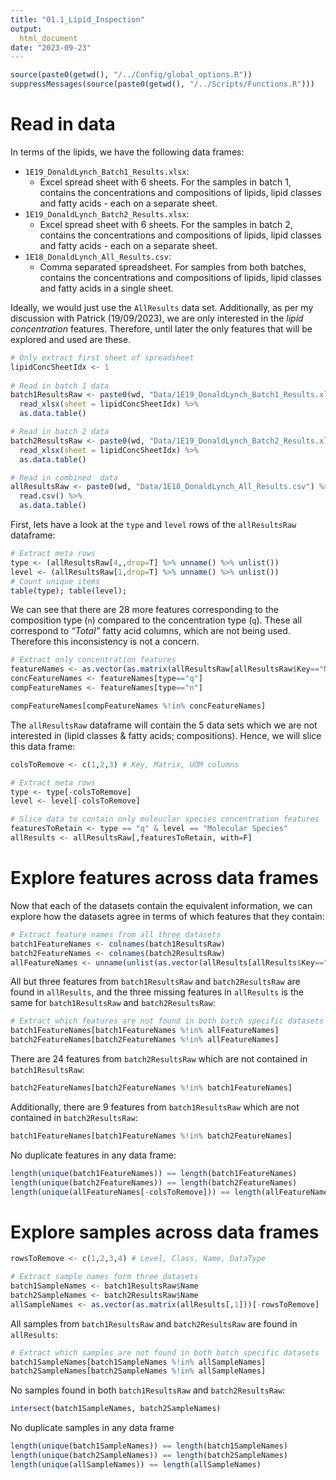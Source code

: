 ```yaml
---
title: "01.1_Lipid_Inspection"
output: 
  html_document
date: "2023-09-23"
---
```


```r
source(paste0(getwd(), "/../Config/global_options.R"))
suppressMessages(source(paste0(getwd(), "/../Scripts/Functions.R")))
```


# Read in data

In terms of the lipids, we have the following data frames:

- `1E19_DonaldLynch_Batch1_Results.xlsx`:
  - Excel spread sheet with 6 sheets. For the samples in batch 1, contains the concentrations and compositions of lipids, lipid classes and fatty acids - each on a separate sheet.
- `1E19_DonaldLynch_Batch2_Results.xlsx`:
  - Excel spread sheet with 6 sheets. For the samples in batch 2, contains the concentrations and compositions of lipids, lipid classes and fatty acids - each on a separate sheet.
- `1E18_DonaldLynch_All_Results.csv`:
  - Comma separated spreadsheet. For samples from both batches, contains the concentrations and compositions of lipids, lipid classes and fatty acids in a single sheet.
  
Ideally, we would just use the `AllResults` data set. Additionally, as per my discussion with Patrick (19/09/2023), we are only interested in the *lipid concentration* features. Therefore, until later the only features that will be explored and used are these. 

``` r
# Only extract first sheet of spreadsheet
lipidConcSheetIdx <- 1
 
# Read in batch 1 data
batch1ResultsRaw <- paste0(wd, "Data/1E19_DonaldLynch_Batch1_Results.xlsx") %>% 
  read_xlsx(sheet = lipidConcSheetIdx) %>% 
  as.data.table()

# Read in batch 2 data
batch2ResultsRaw <- paste0(wd, "Data/1E19_DonaldLynch_Batch2_Results.xlsx") %>% 
  read_xlsx(sheet = lipidConcSheetIdx) %>% 
  as.data.table()

# Read in combined  data
allResultsRaw <- paste0(wd, "Data/1E18_DonaldLynch_All_Results.csv") %>% 
  read.csv() %>% 
  as.data.table()
```

First, lets have a look at the `type` and `level` rows of the `allResultsRaw` dataframe:

``` r
# Extract meta rows
type <- (allResultsRaw[4,,drop=T] %>% unname() %>% unlist())
level <- (allResultsRaw[1,drop=T] %>% unname() %>% unlist())
# Count unique items
table(type); table(level);
```

We can see that there are 28 more features corresponding to the composition type (`n`) compared to the concentration type (`q`). These all correspond to *"Total"* fatty acid columns, which are not being used. Therefore this inconsistency is not a concern.

``` r
# Extract only concentration features
featureNames <- as.vector(as.matrix(allResultsRaw[allResultsRaw$Key=="Name",]))
concFeatureNames <- featureNames[type=="q"]
compFeatureNames <- featureNames[type=="n"]

compFeatureNames[compFeatureNames %!in% concFeatureNames]
```

The `allResultsRaw` dataframe will contain the 5 data sets which we are not interested in (lipid classes & fatty acids; compositions). Hence, we will slice this data frame:

``` r
colsToRemove <- c(1,2,3) # Key, Matrix, UOM columns

# Extract meta rows
type <- type[-colsToRemove]
level <- level[-colsToRemove]

# Slice data to contain only moleuclar species concentration features
featuresToRetain <- type == "q" & level == "Molecular Species"
allResults <- allResultsRaw[,featuresToRetain, with=F]
```





# Explore features across data frames

Now that each of the datasets contain the equivalent information, we can explore how the datasets agree in terms of which features that they contain:

``` r
# Extract feature names from all three datasets
batch1FeatureNames <- colnames(batch1ResultsRaw)
batch2FeatureNames <- colnames(batch2ResultsRaw)
allFeatureNames <- unname(unlist(as.vector(allResults[allResults$Key=="Name",])))
```

All but three features from `batch1ResultsRaw` and `batch2ResultsRaw` are found in `allResults`, and the three missing features in `allResults` is the same for `batch1ResultsRaw` and `batch2ResultsRaw`:

``` r
# Extract which features are not found in both batch specific datasets
batch1FeatureNames[batch1FeatureNames %!in% allFeatureNames]
batch2FeatureNames[batch2FeatureNames %!in% allFeatureNames]
```

There are 24 features from `batch2ResultsRaw` which are not contained in `batch1ResultsRaw`:

``` r
batch2FeatureNames[batch2FeatureNames %!in% batch1FeatureNames]
```

Additionally, there are 9 features from `batch1ResultsRaw` which are not contained in `batch2ResultsRaw`:

``` r
batch1FeatureNames[batch1FeatureNames %!in% batch2FeatureNames]
```

No duplicate features in any data frame:

``` r
length(unique(batch1FeatureNames)) == length(batch1FeatureNames)
length(unique(batch2FeatureNames)) == length(batch2FeatureNames)
length(unique(allFeatureNames[-colsToRemove])) == length(allFeatureNames[-colsToRemove])
```


# Explore samples across data frames

``` r
rowsToRemove <- c(1,2,3,4) # Level, Class, Name, DataType

# Extract sample names form three datasets
batch1SampleNames <- batch1ResultsRaw$Name
batch2SampleNames <- batch2ResultsRaw$Name
allSampleNames <- as.vector(as.matrix(allResults[,1]))[-rowsToRemove]
```

All samples from `batch1ResultsRaw` and `batch2ResultsRaw` are found in `allResults`:

``` r
# Extract which samples are not found in both batch specific datasets
batch1SampleNames[batch1SampleNames %!in% allSampleNames]
batch2SampleNames[batch2SampleNames %!in% allSampleNames]
```

No samples found in both `batch1ResultsRaw` and `batch2ResultsRaw`:

``` r
intersect(batch1SampleNames, batch2SampleNames)
```

No duplicate samples in any data frame

``` r
length(unique(batch1SampleNames)) == length(batch1SampleNames)
length(unique(batch2SampleNames)) == length(batch2SampleNames)
length(unique(allSampleNames)) == length(allSampleNames)
```
